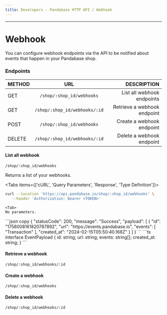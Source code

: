 ```yaml
---
title: Developers - Pandabase HTTP API / Webhook
---
```



---

# Webhook

You can configure webhook endpoints via the API to be notified about events that
happen in your Pandabase shop.

### Endpoints

| METHOD |              URL              |                 DESCRIPTION |
| :----- | :---------------------------: | --------------------------: |
| GET    |   `/shop/:shop_id/webhooks`   |  List all webhook endpoints |
| GET    | `/shop/:shop_id/webhooks/:id` | Retrieve a webhook endpoint |
| POST   |   `/shop/:shop_id/webhooks`   |   Create a webhook endpoint |
| DELETE | `/shop/:shop_id/webhooks/:id` |   Delete a webhook endpoint |

#### List all webhook

`/shop/:shop_id/webhooks`

Returns a list of your webhooks.

  <Tabs items={['cURL', 'Query Parameters', 'Response', 'Type Definition']}>
  <Tab>
  ```sh copy
curl --location 'https://api.pandabase.io/shop/:shop_id/webhooks' \
     --header 'Authorization: Bearer <TOKEN>'
  ```
  </Tab>

    <Tab>
    No parameters.

  </Tab>
<Tab>
  ```json copy
{
    "statusCode": 200,
    "message": "Success",
    "payload": [
        {
            "id": "1758008161820787892",
            "url": "https://events.pandabase.io",
            "events": [
                "Transaction"
            ],
            "created_at": "2024-02-15T05:50:40.168Z"
        }
    ]
}
```
</Tab>
<Tab>
```ts
interface EventPayload {
    id: string;
    url: string;
    events: string[];
    created_at: string;
}
```
</Tab>
</Tabs>

#### Retrieve a webhook

`/shop/:shop_id/webhooks/:id`

#### Create a webhook

`/shop/:shop_id/webhooks`

#### Delete a webhook

`/shop/:shop_id/webhooks/:id`
